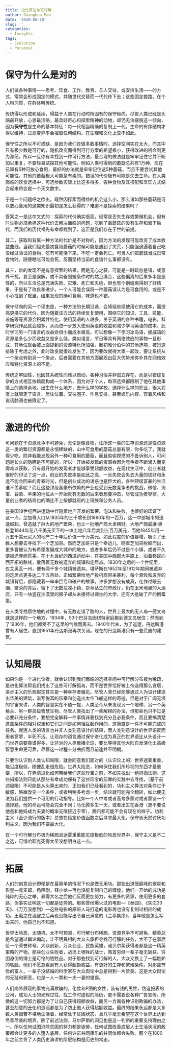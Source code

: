 ```yaml
---
title: 进化算法与可行解
author: Guanghua Mao
date: '2020-08-19'
slug: ''
categories:
  - Insights
tags:
  - Evolution
  - Personal
---
```


# 保守为什么是对的

人们做各种事情——思考、饮食、工作、教育、与人交往，或安排生活——的方式，常常会形成固定的模式，并随世代交替而一代代传下去；这些固定套路，在个人叫习惯，在群体叫传统。

传统得以形成和延续，得益于人类在行动时所固有的保守倾向，尽管人类已经是头脑最开放，心思最活络，最具好奇心和探索精神的动物，却仍无法摆脱这一倾向，因为**保守性**是生命的基本特征：每一代相当精确的复制上一代，生命的有序结构才得以维持，过高变异率会摧毁任何结构。在生理和文化上莫不如此。

保守性之所以不可或缺，是因为我们在做多数事情时，选择空间实在太大，而其中只有极少数是可行的，随机改变而得到可行方案的希望极小，获得改进的机会则更为渺茫，所以一旦你有幸找到一种可行方法，最合理的做法就是牢牢记住它并不断加以重复，不要轻易试探其他可能性。例如人类可得到的蘑菇总共有1万种，现在已知有5种可放心食用，最好的办法就是牢牢记住这5种蘑菇，而且不要尝试其他可能性，其他的蘑菇极大可能是有毒的。错误的代价极有可能是失去生命。在人类面临的饮食选择中，可选参数实际上比这多得多，各种食物及其搭配和烹饪方式结合起来将会是一个天文数字。

于是一个问题呼之欲出，既然因探索而得益的机会这么小，那么诸如那些蘑菇是可以放心食用的这类知识最初是怎么获得的？难道不是探索的结果吗？

答案之一是达尔文式的：探索的代价确实很高，经常是丢失生存或繁殖机会，但有时生物必须承担这种代价去解决面临的问题，吃到了毒蘑菇的没有生存和留下后代，而我们的历代祖先有幸都找到了，这正是我们存在于世的前提。

其二，获取和背离一种方法的代价是不对称的，因为方法的发现可能改变了成本收益曲线，当我们祖先最初食用蘑菇的时候可能是遇到了灾荒，只能强迫逼着自己吃没经过验证的食物，吃有可能活下来，不吃一定会死亡。可当人们把蘑菇当成日常食物时，随便瞎吃可能会死，反而坚持当前的食谱什么事都没有。

其三，新的发现不是有意探索的结果，而是无心之获，可能是一时疏忽差错，或意外干扰，甚至是误解，或不具备照搬条件时的姑且凑合，这些偏离的后果多半是恶性的，所以生活总是充满失败、灾难、死亡和灭绝，但也有个别偏离得到了好结果，于是有了改良和进步。一个人可能会误将一种蘑菇误认为是可食用的，或是不小心捡到了框里，结果发现的确可食用，味道也不错。

保守倾向的另一个理由是，一种方法的长期沿袭，会降低继续使用它的成本，而提高更换它的代价，因为随着该方法的持续反复使用，围绕它的知识、工具、技能、设施等等资源会积累并特化，使用英语的人越多，关于英语的各种书籍，电影，科学研究作品就会越多，从而进一步放大使用英语的收益和减少学习英语的成本，此时学习另一门语言的收益会很小而成本极高，可以想像一下学习冰岛语，挪威语的资源是多么少而收益又是多么低。类似语言，节日等具有网络效应的事物一旦形成，其地位就会被上面提到的资源特化所加强，起初难分伯仲的其他选项，被迅速排除于考虑之外，此时改变就很难发生了，因为要改就得大家一起改，要让系统从一个聚点转到另一个聚点，后者需要在其他方面展现出巨大优势来弥补其在网络效应和特化资源上的不足。

传统之牢固性，也因其系统性而难以撼动，各种习俗并非孤立存在，而是以错综复杂的方式相互依赖而构成一个体系，因为对于个人，每项选择都限制了他在其他事情上的选择余地，出生在什么地方，去什么样的学校，选择什么样的职业，很大程度上就限定了语言、居住位置、交往圈子、作息安排，甚至娱乐内容、穿着风格和说话腔调也被限定了。

---

# 激进的代价

可问题在于资源竞争不可避免，无论是像食物，住所这一类的生存资源还是性资源这一类的繁衍资源都是永恒稀缺的，山中可食用的蘑菇总量有限，你多吃了，我就得少吃，除非我能发现另外一种可食用的蘑菇，而且偷偷摸摸的不告诉别人，可问题是长久的隐瞒是不可能的，所以一开始被发现的资源会因为竞争者不断涌入而变得难以获取，只有最开始的发现者才能够享受超额收益，在现代生活中，创业者就很好的印证了这一点，创业的失败率是如此之高，一旦失败会失去大量的钱财和永远不能会回来的青春时光，但是创业成功的诱惑也是巨大的，各种顶级富豪的生活谁不羡慕呢？而且这些顶级富豪所依赖的产业也受到无数竞争者的挑战，微信、淘宝、谷歌、苹果的地位从一开始就有无数的后来者想要冲击，尽管成功者寥寥，大量创业者的结局也的确比不上按部就班的上班族和公务人员。

在美国19世纪西进运动中伴随着地产开发的繁荣、泡沫和失败，也很好的印证了这一点。芝加哥人口从1835年的三千增长到1890年的一百万，这一中部城市的迅速崛起，曾造就了巨大的地产繁荣，也让一批地产商大发横财。大地产商威廉·奥格登1844年花八千美元买下的一块土地八年后卖到三百万美元，而他1845年用一万五千美元买入的地产二十年后价值一千万美元。如此程度的价值暴增，吸引了无数人想要去寻找下一个芝加哥。然而芝加哥只是个幸运儿，随着芝加哥脱颖而出，更多曾被认为有希望发展成大城市的地方，或者多年后仍不过是个小镇，或者不久便被遗弃而荒芜。在十九世纪的西进运动中，在美国中西部大平原上，沿着移民向西开拓的路线，散落着无数被遗弃的城镇和定居点。1830年之后的一个世纪里，仅艾奥瓦一州，便有两千多个城镇被遗弃。堪萨斯在1852年至1912年期间被遗弃的定居点更多达二千五百处。正如繁荣给地产投机商带来暴利，每个衰败和废弃的城镇背后，都隐藏着一串串巨亏和破产的故事。许多梦想没有成真，化作过眼云烟，繁荣的背后，留下了无数荒凉小镇，杂草丛生的市政厅，仍在玉米地里的大酒店，只有一块竖在沙漠里的牌子却从未接待过师生的大学，还有大批破了产的倒霉蛋。

在人类寻找居住地的过程中，有无数走错了路的人，世界上最大的无人岛---德文岛就是这样的一个地方，1934年，53个巴芬岛因纽特家庭搬到德文岛居住；然而到了1936年，他们都受不了这里的气候而离去。1940年代末，为了巡逻，丹达斯港曾有人居住，直到1951年丹达斯港再次关闭。现在的丹达斯港只有一些荒废的建筑。

---

# 认知局限

如果你是一个进化论者，就会认识到我们面临的选择空间中可行解分布极为稀疏，是进化算法帮我们找出了这些可行解孤岛，而不是世界恰好被上帝造得那么宜居，进步主义的乐观假定其实是一种幸存者偏见。尽管人类已经能够通过人为设计建造出华美的建筑，谱写悦耳的乐章和创造出太空飞船这样的奇迹，但是对于广阔无垠的宇宙来讲，人类的智慧实在不值一提，人类至今从未发现另一个地球、另一个英格兰、另一群高级智慧生物，尽管人类找出了一些解释的办法，但那些也只不过是必要非充分条件，要想完全解释一件事情非要找到充分且必要条件，而且要搞清楚这些条件的相对权重和它们之间是如何相互起作用的，这简直是一件不可能完成的任务。就连人类的语言也并非人类刻意设计的结果，而人类刻意设计的世界语反而用者寥寥，半死不活。让现存的语言通过保守进化成为真正的世界语比从头设计一门世界语要靠谱得多，让非洲的人类散播全球，要比等待其他大陆自发演化出高级智慧生命更可靠，尽管这一过程十分曲折而且前途并不明朗。

只要你认识到人类认知局限，就会同意我们面对的（认识论上的）世界迷雾重重，能见度极低，随便乱走很危险。世界太险恶，如何保住我们所珍视的东西才最重要，所以，在弄清进化如何带给我们这些珍宝之前，不如先找出一组拇指法则。这些拇指法则只能从那些有幸成功保有了这些珍宝的前辈的实践中去寻找，（基于前述局限）不可能是从头算出来的，正如我们已经看到的，功利主义算法对条件过于敏感，略微改变一个条件，或者稍稍多考虑一步，结论就可能完全翻转，如此便无法为我们提供一个可用的行动指导。比如一个人中考或者高考多蒙对或者蒙错一个选择题，他的命运可能会完全不同；马化腾多生一天，或者出生在香港（更不要说他爸和他妈成为夫妻的概率无限接近于零），腾讯都可能不会有现在的样子。功利主义（至少流行的版本）总想在给定价值函数之后寻求最大化，保守派天然讨厌功利主义，因为我们不要最大化。

在一个可行解分布极为稀疏且迷雾重重能见度极低的险恶世界中，保守主义是不二之选，可惜哈耶克死得太早没想明白这一点。


---

# 拓展

人们的刻意设计即便是在最简单的情况下也是做无用功。那些出道既巅峰的歌星和影星---庞麦郎，杨臣刚，释小龙---再也没能复制自己的辉煌，他们一开始的成功是纯粹的无心之举，暴得大名之后他们反而更加努力，有更多的资源，使用更多的套路，但事实证明这一切都是徒劳的。那些曾经爆火过的电影---《泰囧》、《失恋33天》、《万万没想到》---这些电影的原班人马打造的电影再也没有复制过相应的成功。王羲之在酒醒之后再也没能写出令自己满意的《兰亭集序》，当年他是怎么写出来的，他自己也不知道。


世界太险恶，太随机，太不可预测，可行解分布稀疏，资源竞争不可避免，精英总是希望通过舆论煽动，让不明真相的大众去承担寻找可行解的任务，大不了在事后给一个荣誉称号。大众创新，万众创业，民族英雄，诺贝尔奖获得者都是这一精英策略的产物。那些创业失败者，战场上牺牲的战士，皓首穷经一辈子毫无斩获、穷困潦倒的博士是可怜的牺牲品。对于那些找到可行解的人，大众又换上了一幅嫉妒的嘴脸，他们不愿意看到有人获得超额收益，有更好的生存和繁殖条件。对那些节俭的富人，一辈子没结婚的科学家在大众舆论中总是得到一片赞美。这是大众舆论的无耻和邪恶，也是一人一票和一夫一妻的错误。

人们向外展现的事物充满欺骗的，化妆和P图的女性，装有钱的男性，伪造报表的公司，成功人士的光辉过往，找工作时虚假的简历，更不需要说各种广告宣传。所做的这一切努力都是为了让自己获得超额收益，而另一方面各种识别欺骗的办法，甚至刻意的丑化和造谣都是为了防止他人获得超额收益。最终的结果永远都是大多数人类困苦不堪地生活着，经常处于贫困状态，且几乎毫无希望在这个世界上达到尽善尽美的境界。除了前述法则，马尔萨斯的洞见也是这一判断的重要支持理由之一。所以任何试图消除贫困的努力都是徒劳，任何试图改善底层人士生活状况的政策都会让更多的人堕入底层，任何许诺共同康乐的共同体都会失败。那个在1800年之前主导了人类历史演讲的阶层结构是历史的常态。






























